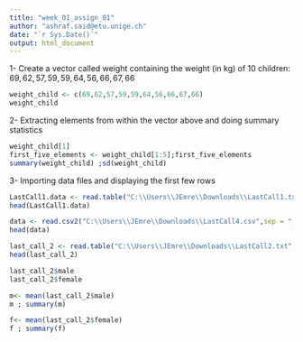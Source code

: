 ---
title: "week_01_assign_01"
author: "ashraf.said@etu.unige.ch"
date: "`r Sys.Date()`"
output: html_document
---
1- Create a vector called weight containing the weight (in kg) of 10 children: $69,62,57,59,59,64,56,66,67,66$
```{r}
weight_child <- c(69,62,57,59,59,64,56,66,67,66)
weight_child
```
2- Extracting elements from within the vector above and doing summary statistics

```{r cars}
weight_child[1]
first_five_elements <- weight_child[1:5];first_five_elements
summary(weight_child) ;sd(weight_child)
```
3- Importing data files and displaying the first few rows
```{r}
LastCall1.data <- read.table("C:\\Users\\JEmre\\Downloads\\LastCall1.txt")
head(LastCall1.data)
```

```{r}
data <- read.csv2("C:\\Users\\JEmre\\Downloads\\LastCall4.csv",sep = ",", header = F)
head(data)
```
```{r}
last_call_2 <- read.table("C:\\Users\\JEmre\\Downloads\\LastCall2.txt", header = T)
head(last_call_2)
```

```{r}
last_call_2$male
last_call_2$female
```


```{r}
m<- mean(last_call_2$male)
m ; summary(m)
```
```{r}
f<- mean(last_call_2$female)
f ; summary(f)
```


